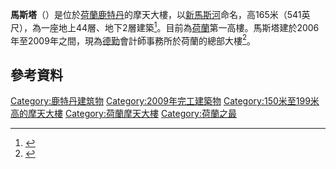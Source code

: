 {{Infobox building
| name                = 馬斯塔<br>Maastoren
| image               = Maastoren 2012.jpg
| image_caption       = 馬斯塔，2012年7月
| location_city       = [[鹿特丹|鹿特丹]]
| location_country    = {{NED}}
| status              = 使用中
| start_date          = 2006年10月
| topped_out_date     = 2007年4月25日
| opened_date         = 2009年5月27日
| groundbreaking_date = 2010年5月28日
| building_type       = 商辦
| height              = {{convert|164.75|m|ft|0|abbr=on}} (屋頂) <br /> {{convert|177.7|m|ft|0|abbr=on}} (含天線／尖頂)
| floor_count         = 44 (含地下2層)
| floor_area          = {{convert|69,000|m2|sqft|0|abbr=on}}
| cost                = 6700萬[[歐元|歐元]]
| architecture_firm   = - Dam & Partners Architecten <br /> - [[Odile_Decq|Odile Decq Benoit Cornette]] <br /> - OTH (內部)
| owner               = - OVG (2006-2009) <br /> - SEB Asset Management (2009-2014) <br /> - NorthStar (2014-2018) <br /> - Joint Venture with FOM Real Estate, Asia Pacific Real Estate and Coquine SA. (2018至今)
| main_contractor     = [[Besix|Besix]]
| map_type            = Netherlands Rotterdam
| coordinates         = {{coord|51|54|31|N|4|29|36|E|display=inline}}
}}

'''馬斯塔'''（{{lang-nl|Maastoren}}）是位於[[荷蘭|荷蘭]][[鹿特丹|鹿特丹]]的摩天大樓，以[[新馬斯河|新馬斯河]]命名，高165米（541英尺），為一座地上44層、地下2層建築<ref name="The Skyscraper Center">{{Cite web |url =http://skyscrapercenter.com/building/maastoren/5559 |title =The Skyscraper Center: Maastoren |access-date =22 September 2015 }}</ref>。目前為[[荷蘭|荷蘭]]第一高樓。馬斯塔建於2006年至2009年之間，現為[[德勤|德勤]]會計師事務所於荷蘭的總部大樓<ref name="OVG">{{Cite web |url =http://www.ovg.nl/#projecten/maastoren |title =OVG Real Estate: Maastoren |access-date =20 September 2015 |language =nl }}</ref>。

==參考資料==
{{reflist}}

{{commons category|Maastoren}}
{{建筑小作品}}
[[Category:鹿特丹建筑物|Category:鹿特丹建筑物]]
[[Category:2009年完工建築物|Category:2009年完工建築物]]
[[Category:150米至199米高的摩天大樓|Category:150米至199米高的摩天大樓]]
[[Category:荷蘭摩天大樓|Category:荷蘭摩天大樓]]
[[Category:荷蘭之最|Category:荷蘭之最]]